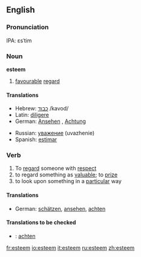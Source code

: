 ==English==

===Pronunciation===
IPA: ɛsˈtim

===Noun===
'''esteem'''  {{uncountable}}

# [[favourable]] [[regard]]

====Translations====
{{top}}
*Hebrew: [[כבוד]] /kavod/
*Latin: [[diligere]]
*German: [[Ansehen]] {{n}}, [[Achtung]] {{f}}
{{mid}}
*Russian: [[уважение]] (uvazhenie)
*Spanish: [[estimar]]
{{bottom}}

===Verb===
{{en-infl-reg-consonant|esteem||}}

# To [[regard]] someone with [[respect]]
# to regard something as [[valuable]]; to [[prize]]
# to look upon something in a [[particular]] way

====Translations====
{{top}}
*German: [[schätzen]], [[ansehen]], [[achten]]
{{bottom}}
{{checktrans}}

====Translations to be checked====
*{{ttbc|Dutch}}: [[achten]]

[[fr:esteem]]
[[io:esteem]]
[[it:esteem]]
[[ru:esteem]]
[[zh:esteem]]